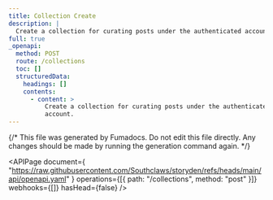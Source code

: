 ```yaml
---
title: Collection Create
description: |
  Create a collection for curating posts under the authenticated account.
full: true
_openapi:
  method: POST
  route: /collections
  toc: []
  structuredData:
    headings: []
    contents:
      - content: >
          Create a collection for curating posts under the authenticated
          account.
---
```


{/* This file was generated by Fumadocs. Do not edit this file directly. Any changes should be made by running the generation command again. */}

<APIPage
  document={
    "https://raw.githubusercontent.com/Southclaws/storyden/refs/heads/main/api/openapi.yaml"
  }
  operations={[{ path: "/collections", method: "post" }]}
  webhooks={[]}
  hasHead={false}
/>
